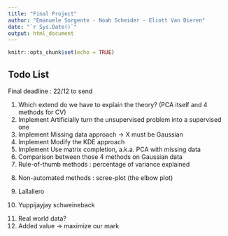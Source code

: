 ```yaml
---
title: "Final Project"
author: "Emanuele Sorgente - Noah Scheider - Eliott Van Dieren"
date: "`r Sys.Date()`"
output: html_document
---
```


```r
knitr::opts_chunk$set(echo = TRUE)
```

## Todo List
Final deadline : 22/12 to send

<ol>
<li> Which extend do we have to explain the theory? (PCA itself and 4 methods for CV)</li>

<li>Implement Artificially turn the unsupervised problem into a supervised one</li>
<li>Implement Missing data approach -> X must be Gaussian</li>
<li>Implement Modify the KDE approach</li>
<li>Implement Use matrix completion, a.k.a. PCA with missing data</li>
<li>Comparison between those 4 methods on Gaussian data</li>

<li>Rule-of-thumb methods : percentage of variance explained </li>
<li>Non-automated methods : scree-plot (the elbow plot)


<li>Lallallero</li>
<li>Yuppijayjay schweineback


<li>Real world data?</li>
<li>Added value -> maximize our mark</li>
</ol>